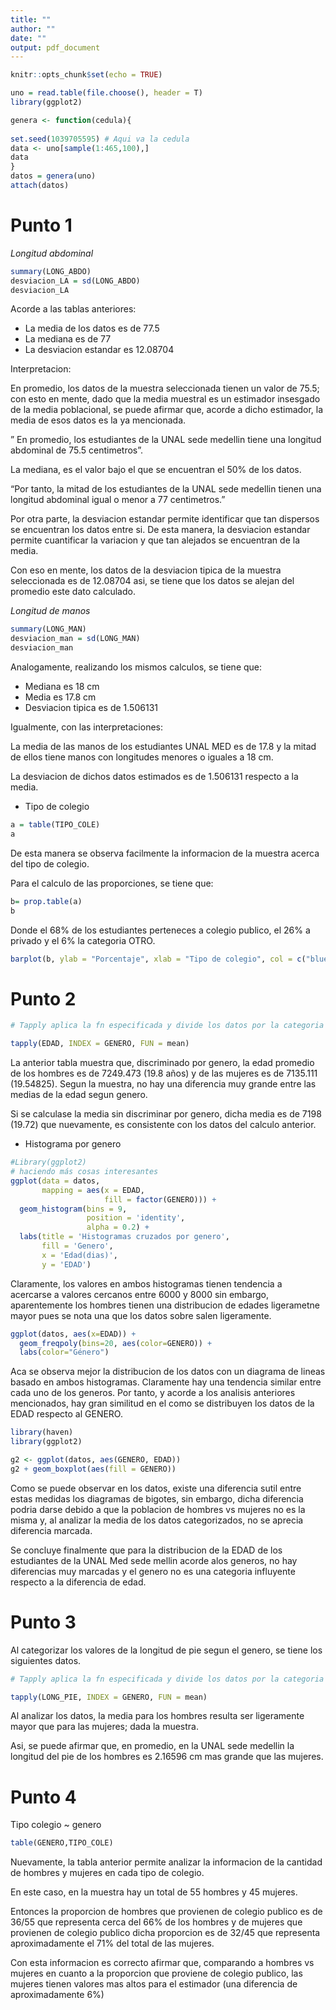 ```yaml
---
title: ""
author: ""
date: ""
output: pdf_document
---
```




\begin{titlepage}
\centering
{\scshape\Huge Estadistica I \par}
{\scshape\Huge tarea 1 \par}
\vspace{2cm}
{\Large Por: \par}
{\Large Mariana Isabel Ruiz Sossa\par}
{\Large Jhonatan Smith Muñoz García\par}
{\Large Entregado a: \par}
{\Large David Arango Londoño \par}
\vfill
\vspace{0.5cm}
\vfill
\vspace{0.5cm}
{\bfseries\LARGE Universidad Nacional de Colombia \par Sede Medellín \par}
\vspace{1cm}
{\scshape\Large Facultad de ciencias \par}
\vspace{3cm}
\end{titlepage}

```r
knitr::opts_chunk$set(echo = TRUE)
```

```r
uno = read.table(file.choose(), header = T)
library(ggplot2)
```

```r
genera <- function(cedula){
  
set.seed(1039705595) # Aqui va la cedula
data <- uno[sample(1:465,100),]
data
}
datos = genera(uno)
attach(datos)
```

# Punto 1

 *Longitud abdominal*

```r
summary(LONG_ABDO)
desviacion_LA = sd(LONG_ABDO)
desviacion_LA
```
Acorde a las tablas anteriores:

 * La media de los datos es de 77.5
 * La mediana es de 77
 * La desviacion estandar es 12.08704

Interpretacion:

En promedio, los datos de la muestra seleccionada tienen un valor de 75.5; con esto en mente, dado que la media muestral es un estimador insesgado de la media poblacional, se puede afirmar que, acorde a dicho estimador, la media de esos datos es la ya mencionada.

" En promedio, los estudiantes de la UNAL sede medellin tiene una longitud abdominal de 75.5 centimetros".

La mediana, es el valor bajo el que se encuentran el 50% de los datos. 

"Por tanto, la mitad de los estudiantes de la UNAL sede medellin tienen una longitud abdominal igual o menor a 77 centimetros."

Por otra parte, la desviacion estandar permite identificar que tan dispersos se encuentran los datos entre si. De esta manera, la desviacion estandar permite cuantificar la variacion y que tan alejados se encuentran de la media. 

Con eso en mente, los datos de la desviacion tipica de la muestra seleccionada es de 12.08704 asi, se tiene que los datos se alejan del promedio este dato calculado. 

 *Longitud de manos*
 
```r
summary(LONG_MAN)
desviacion_man = sd(LONG_MAN)
desviacion_man
```
Analogamente, realizando los mismos calculos, se tiene que:

 * Mediana es 18 cm
 * Media es 17.8 cm
 * Desviacion tipica es de 1.506131

Igualmente, con las interpretaciones:

La media de las manos de los estudiantes UNAL MED es de 17.8 y la mitad de ellos tiene manos con longitudes menores o iguales a 18 cm.

La desviacion de dichos datos estimados es de 1.506131 respecto a la media.

 * Tipo de colegio

```r
a = table(TIPO_COLE)
a
```

De esta manera se observa facilmente la informacion de la muestra acerca del tipo de colegio. 

Para el calculo de las proporciones, se tiene que:

```r
b= prop.table(a)
b
```
Donde el 68% de los estudiantes perteneces a colegio publico, el 26% a privado y el 6% la categoria OTRO.

```r
barplot(b, ylab = "Porcentaje", xlab = "Tipo de colegio", col = c("blue","green", "black"))
```
# Punto 2

```r

# Tapply aplica la fn especificada y divide los datos por la categoria INDEX

tapply(EDAD, INDEX = GENERO, FUN = mean)

```
La anterior tabla muestra que, discriminado por genero, la edad promedio de los hombres es de 7249.473 (19.8 años) y de las mujeres es de 7135.111 (19.54825). Segun la muestra, no hay una diferencia muy grande entre las medias de la edad segun genero.

Si se calculase la media sin discriminar por genero, dicha media es de 7198 (19.72) que nuevamente, es consistente con los datos del calculo anterior.

* Histograma por genero

```r
#Library(ggplot2)
# haciendo más cosas interesantes
ggplot(data = datos,
       mapping = aes(x = EDAD,
                     fill = factor(GENERO))) +
  geom_histogram(bins = 9,
                 position = 'identity',
                 alpha = 0.2) +
  labs(title = 'Histogramas cruzados por genero',
       fill = 'Genero',
       x = 'Edad(dias)',
       y = 'EDAD')
```

Claramente, los valores en ambos histogramas tienen tendencia a acercarse a valores cercanos entre 6000 y 8000 sin embargo, aparentemente los hombres tienen una distribucion de edades ligerametne mayor pues se nota una que los datos sobre salen ligeramente. 

```r
ggplot(datos, aes(x=EDAD)) +
  geom_freqpoly(bins=20, aes(color=GENERO)) +
  labs(color="Género")

```
Aca se observa mejor la distribucion de los datos con un diagrama de lineas basado en ambos histogramas. Claramente hay una tendencia similar entre cada uno de los generos. Por tanto, y acorde a los analisis anteriores mencionados, hay gran similitud en el como se distribuyen los datos de la EDAD respecto al GENERO. 

```r
library(haven)
library(ggplot2)

g2 <- ggplot(datos, aes(GENERO, EDAD))
g2 + geom_boxplot(aes(fill = GENERO))
```

Como se puede observar en los datos, existe una diferencia sutil entre estas medidas los diagramas de bigotes, sin embargo, dicha diferencia podria darse debido a que la poblacion de hombres vs mujeres no es la misma y, al analizar la media de los datos categorizados, no se aprecia diferencia marcada. 

Se concluye finalmente que para la distribucion de la EDAD de los estudiantes de la UNAL Med sede mellin acorde alos generos, no hay diferencias muy marcadas y el genero no es una categoria influyente respecto a la diferencia de edad. 

# Punto 3

Al categorizar los valores de la longitud de pie segun el genero, se tiene los siguientes datos.


```r

# Tapply aplica la fn especificada y divide los datos por la categoria INDEX

tapply(LONG_PIE, INDEX = GENERO, FUN = mean)

```
Al analizar los datos, la media para los hombres resulta ser ligeramente mayor que para las mujeres; dada la muestra.

Asi, se puede afirmar que, en promedio, en la UNAL sede medellin la longitud del pie de los hombres es 2.16596 cm mas grande que las mujeres. 

# Punto 4

Tipo colegio ~ genero

```r
table(GENERO,TIPO_COLE)
```

Nuevamente, la tabla anterior permite analizar la informacion de la cantidad de hombres y mujeres en cada tipo de colegio. 

En este caso, en la muestra hay un total de 55 hombres y 45 mujeres. 

Entonces la proporcion de hombres que provienen de colegio publico es de 36/55 que representa cerca del 66% de los hombres y de mujeres que provienen de colegio publico dicha proporcion es de 32/45 que representa aproximadamente el 71% del total de las mujeres.

Con esta informacion es correcto afirmar que, comparando a hombres vs mujeres en cuanto a la proporcion que proviene de colegio publico, las mujeres tienen valores mas altos para el estimador (una diferencia de aproximadamente 6%)




